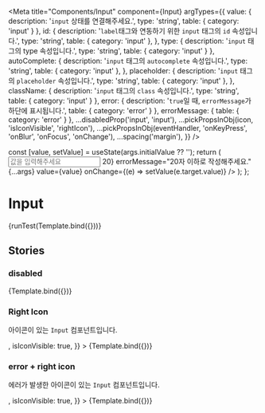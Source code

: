 
<Meta
  title="Components/Input"
  component={Input}
  argTypes={{
    value: { description: '`input` 상태를 연결해주세요.', type: 'string', table: { category: 'input' } },
    id: {
      description: '`label`태그와 연동하기 위한 `input` 태그의 `id` 속성입니다.',
      type: 'string',
      table: { category: 'input' },
    },
    type: { description: '`input` 태그의 type 속성입니다.', type: 'string', table: { category: 'input' } },
    autoComplete: {
      description: '`input` 태그의 `autocomplete` 속성입니다.',
      type: 'string',
      table: { category: 'input' },
    },
    placeholder: {
      description: '`input` 태그의 `placeholder` 속성입니다.',
      type: 'string',
      table: { category: 'input' },
    },
    className: { description: '`input` 태그의 `class` 속성입니다.', type: 'string', table: { category: 'input' } },
    error: { description: '`true`일 때, `errorMessage`가 하단에 표시됩니다.', table: { category: 'error' } },
    errorMessage: { table: { category: 'error' } },
    ...disabledProp('input', 'input'),
    ...pickPropsInObj(icon, 'isIconVisible', 'rightIcon'),
    ...pickPropsInObj(eventHandler, 'onKeyPress', 'onBlur', 'onFocus', 'onChange'),
    ...spacing('margin'),
  }}
/>

  const [value, setValue] = useState(args.initialValue ?? '');
  return (
    <Input
      placeholder="값을 입력해주세요"
      error={value.length > 20}
      errorMessage="20자 이하로 작성해주세요."
      {...args}
      value={value}
      onChange={(e) => setValue(e.target.value)}
    />
  );
};

# Input

<Canvas>
  <Story name="default">{runTest(Template.bind({}))}</Story>
</Canvas>

<ArgsTable story="default" />

## Stories

### disabled

<Canvas>
  <Story name="disabled" args={{ disabled: true }}>
    {Template.bind({})}
  </Story>
</Canvas>

### Right Icon

아이콘이 있는 `Input` 컴포넌트입니다.

<Canvas>
  <Story
    name="right icon"
    args={{
      rightIcon: <Campaign fillColor={bluescale500} size={30} />,
      isIconVisible: true,
    }}
  >
    {Template.bind({})}
  </Story>
</Canvas>

### error + right icon

에러가 발생한 아이콘이 있는 `Input` 컴포넌트입니다.

<Canvas>
  <Story
    name="right icon error"
    args={{
      initialValue: '20자 이상의 error가 발생하는 값',
      rightIcon: <Campaign fillColor={red300} size={30} />,
      isIconVisible: true,
    }}
  >
    {Template.bind({})}
  </Story>
</Canvas>

